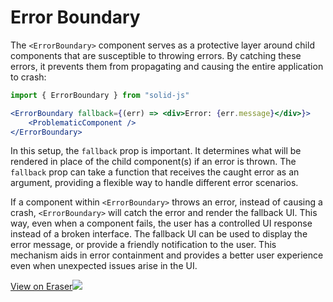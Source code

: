 # Error Boundary

The `<ErrorBoundary>` component serves as a protective layer around child components that are susceptible to throwing errors.
By catching these errors, it prevents them from propagating and causing the entire application to crash:

```jsx
import { ErrorBoundary } from "solid-js"

<ErrorBoundary fallback={(err) => <div>Error: {err.message}</div>}>
	<ProblematicComponent />
</ErrorBoundary>
```

In this setup, the `fallback` prop is important.
It determines what will be rendered in place of the child component(s) if an error is thrown.
The `fallback` prop can take a function that receives the caught error as an argument, providing a flexible way to handle different error scenarios.

If a component within `<ErrorBoundary>` throws an error, instead of causing a crash, `<ErrorBoundary>` will catch the error and render the fallback UI.
This way, even when a component fails, the user has a controlled UI response instead of a broken interface.
The fallback UI can be used to display the error message, or provide a friendly notification to the user.
This mechanism aids in error containment and provides a better user experience even when unexpected issues arise in the UI.

[View on Eraser![](https://app.eraser.io/workspace/maDvFw5OryuPJOwSLyK9/preview?elements=aSw5yYrSY22mI_YqoZlpGQ&type=embed)](https://app.eraser.io/workspace/maDvFw5OryuPJOwSLyK9?elements=aSw5yYrSY22mI_YqoZlpGQ)
